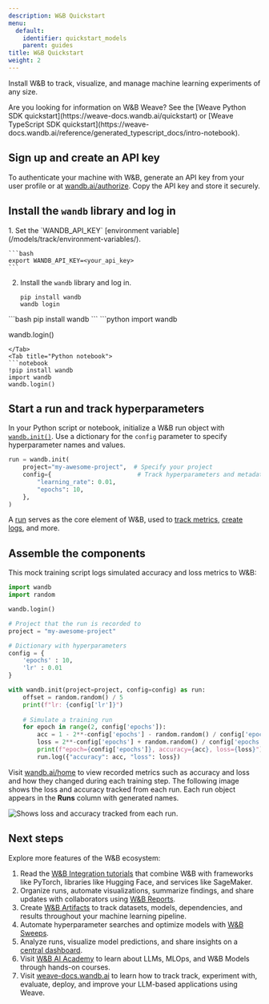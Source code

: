 ```yaml
---
description: W&B Quickstart
menu:
  default:
    identifier: quickstart_models
    parent: guides
title: W&B Quickstart
weight: 2
---
```

Install W&B to track, visualize, and manage machine learning experiments of any size.

<Note>
Are you looking for information on W&B Weave? See the [Weave Python SDK quickstart](https://weave-docs.wandb.ai/quickstart) or [Weave TypeScript SDK quickstart](https://weave-docs.wandb.ai/reference/generated_typescript_docs/intro-notebook).
</Note>

## Sign up and create an API key

To authenticate your machine with W&B, generate an API key from your user profile or at [wandb.ai/authorize](https://wandb.ai/authorize). Copy the API key and store it securely.

## Install the `wandb` library and log in

<Tabs>
<Tab title="Command Line">
1. Set the `WANDB_API_KEY` [environment variable](/models/track/environment-variables/).

    ```bash
    export WANDB_API_KEY=<your_api_key>
    ```

2. Install the `wandb` library and log in.

    ```shell
    pip install wandb
    wandb login
    ```
</Tab>
<Tab title="Python">
```bash
pip install wandb
```
```python
import wandb

wandb.login()
```
</Tab>
<Tab title="Python notebook">
```notebook
!pip install wandb
import wandb
wandb.login()
```
</Tab>
</Tabs>

## Start a run and track hyperparameters

In your Python script or notebook, initialize a W&B run object with [`wandb.init()`](/models/ref/python/experiments/run/). Use a dictionary for the `config` parameter to specify hyperparameter names and values.

```python
run = wandb.init(
    project="my-awesome-project",  # Specify your project
    config={                        # Track hyperparameters and metadata
        "learning_rate": 0.01,
        "epochs": 10,
    },
)
```

A [run](/models/runs/) serves as the core element of W&B, used to [track metrics](/models/track/), [create logs](/models/track/log/), and more.

## Assemble the components

This mock training script logs simulated accuracy and loss metrics to W&B:

```python
import wandb
import random

wandb.login()

# Project that the run is recorded to
project = "my-awesome-project"

# Dictionary with hyperparameters
config = {
    'epochs' : 10,
    'lr' : 0.01
}

with wandb.init(project=project, config=config) as run:
    offset = random.random() / 5
    print(f"lr: {config['lr']}")
    
    # Simulate a training run
    for epoch in range(2, config['epochs']):
        acc = 1 - 2**-config['epochs'] - random.random() / config['epochs'] - offset
        loss = 2**-config['epochs'] + random.random() / config['epochs'] + offset
        print(f"epoch={config['epochs']}, accuracy={acc}, loss={loss}")
        run.log({"accuracy": acc, "loss": loss})
```

Visit [wandb.ai/home](https://wandb.ai/home) to view recorded metrics such as accuracy and loss and how they changed during each training step. The following image shows the loss and accuracy tracked from each run. Each run object appears in the **Runs** column with generated names.

<Frame>
    <img src="/images/quickstart/quickstart_image.png" alt="Shows loss and accuracy tracked from each run."  />
</Frame>

## Next steps

Explore more features of the W&B ecosystem:

1. Read the [W&B Integration tutorials](guides/integrations/) that combine W&B with frameworks like PyTorch, libraries like Hugging Face, and services like SageMaker.
2. Organize runs, automate visualizations, summarize findings, and share updates with collaborators using [W&B Reports](/models/reports/).
3. Create [W&B Artifacts](/models/artifacts/) to track datasets, models, dependencies, and results throughout your machine learning pipeline.
4. Automate hyperparameter searches and optimize models with [W&B Sweeps](/models/sweeps/).
5. Analyze runs, visualize model predictions, and share insights on a [central dashboard](/models/tables/).
6. Visit [W&B AI Academy](https://wandb.ai/site/courses/) to learn about LLMs, MLOps, and W&B Models through hands-on courses.
7. Visit [weave-docs.wandb.ai](https://weave-docs.wandb.ai/) to learn how to track track, experiment with, evaluate, deploy, and improve your LLM-based applications using Weave. 
